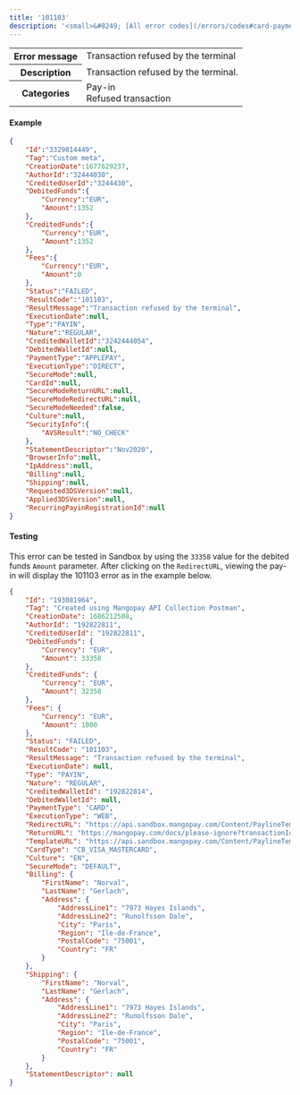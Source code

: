 ---
title: '101103'  
description: '<small>&#8249; [All error codes](/errors/codes#card-payments)</small>'
---
  
<table>
    <tbody>
        <tr>
            <th class="header"><strong>Error message</strong></th>
            <td class="table-content">Transaction refused by the terminal</td>
        </tr>
        <tr>
            <th class="header"><strong>Description</strong></th>
            <td class="table-content">Transaction refused by the terminal.</td>
        </tr>
        <tr>
            <th class="header"><strong>Categories</strong></th>
            <td class="table-content">  
<div class="label">Pay-in</div>  
<div class="label">Refused transaction</div>
</td>
        </tr>
    </tbody>
</table>  

#### Example  
```json API Response
{
    "Id":"3329814449",
    "Tag":"Custom meta",
    "CreationDate":1677629237,
    "AuthorId":"32444030",
    "CreditedUserId":"3244430",
    "DebitedFunds":{
        "Currency":"EUR",
        "Amount":1352
    },
    "CreditedFunds":{
        "Currency":"EUR",
        "Amount":1352
    },
    "Fees":{
        "Currency":"EUR",
        "Amount":0
    },
    "Status":"FAILED",
    "ResultCode":"101103",
    "ResultMessage":"Transaction refused by the terminal",
    "ExecutionDate":null,
    "Type":"PAYIN",
    "Nature":"REGULAR",
    "CreditedWalletId":"3242444054",
    "DebitedWalletId":null,
    "PaymentType":"APPLEPAY",
    "ExecutionType":"DIRECT",
    "SecureMode":null,
    "CardId":null,
    "SecureModeReturnURL":null,
    "SecureModeRedirectURL":null,
    "SecureModeNeeded":false,
    "Culture":null,
    "SecurityInfo":{
        "AVSResult":"NO_CHECK"
    },
    "StatementDescriptor":"Nov2020",
    "BrowserInfo":null,
    "IpAddress":null,
    "Billing":null,
    "Shipping":null,
    "Requested3DSVersion":null,
    "Applied3DSVersion":null,
    "RecurringPayinRegistrationId":null
}
```  

#### Testing  

This error can be tested in Sandbox by using the `33358` value for the debited funds `Amount` parameter. After clicking on the `RedirectURL`, viewing the pay-in will display the 101103 error as in the example below.  
```json API response
{
    "Id": "193081964",
    "Tag": "Created using Mangopay API Collection Postman",
    "CreationDate": 1686212508,
    "AuthorId": "192822811",
    "CreditedUserId": "192822811",
    "DebitedFunds": {
        "Currency": "EUR",
        "Amount": 33358
    },
    "CreditedFunds": {
        "Currency": "EUR",
        "Amount": 32358
    },
    "Fees": {
        "Currency": "EUR",
        "Amount": 1000
    },
    "Status": "FAILED",
    "ResultCode": "101103",
    "ResultMessage": "Transaction refused by the terminal",
    "ExecutionDate": null,
    "Type": "PAYIN",
    "Nature": "REGULAR",
    "CreditedWalletId": "192822814",
    "DebitedWalletId": null,
    "PaymentType": "CARD",
    "ExecutionType": "WEB",
    "RedirectURL": "https://api.sandbox.mangopay.com/Content/PaylineTemplateWidget?rp=e91911b826bc4f7cbcb9e00bebbddc07&transactionId=193081964&token=1bCn7FxTXABDfETyS2551686212508577",
    "ReturnURL": "https://mangopay.com/docs/please-ignore?transactionId=193081964",
    "TemplateURL": "https://api.sandbox.mangopay.com/Content/PaylineTemplateWidget?rp=e91911b826bc4f7cbcb9e00bebbddc07&transactionId=193081964",
    "CardType": "CB_VISA_MASTERCARD",
    "Culture": "EN",
    "SecureMode": "DEFAULT",
    "Billing": {
        "FirstName": "Norval",
        "LastName": "Gerlach",
        "Address": {
            "AddressLine1": "7973 Hayes Islands",
            "AddressLine2": "Runolfsson Dale",
            "City": "Paris",
            "Region": "Ile-de-France",
            "PostalCode": "75001",
            "Country": "FR"
        }
    },
    "Shipping": {
        "FirstName": "Norval",
        "LastName": "Gerlach",
        "Address": {
            "AddressLine1": "7973 Hayes Islands",
            "AddressLine2": "Runolfsson Dale",
            "City": "Paris",
            "Region": "Ile-de-France",
            "PostalCode": "75001",
            "Country": "FR"
        }
    },
    "StatementDescriptor": null
}
```